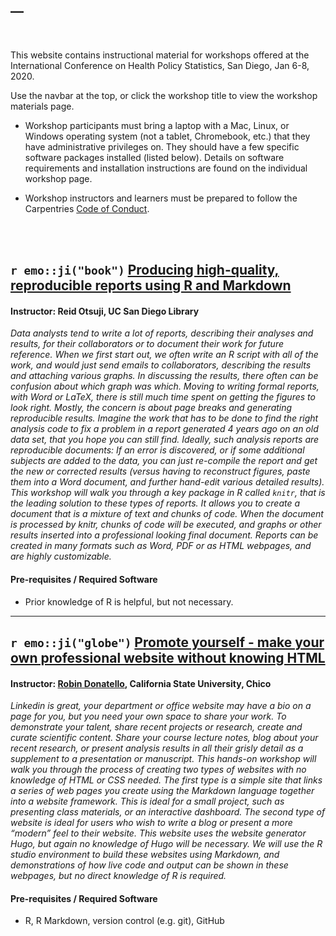 ---
---
<br>

This website contains instructional material for workshops offered at the International Conference on Health Policy Statistics, San Diego, Jan 6-8, 2020. 

Use the navbar at the top, or click the workshop title to view the workshop materials page. 


* Workshop participants must bring a laptop with a Mac, Linux, or Windows operating system (not a tablet, Chromebook, etc.) that they have administrative privileges on. They should have a few specific software packages installed (listed below). Details on software requirements and installation instructions are found on the individual workshop page.

* Workshop instructors and learners must be prepared to follow the Carpentries [Code of Conduct](https://docs.carpentries.org/topic_folders/policies/code-of-conduct.html).


<br>
<br>

## `r emo::ji("book")` [Producing high-quality, reproducible reports using R and Markdown](report.html)
#### Instructor: Reid Otsuji, UC San Diego Library

_Data analysts tend to write a lot of reports, describing their analyses and results, for their collaborators or to document their work for future reference. When we first start out, we often write an R script with all of the work, and would just send emails to collaborators, describing the results and attaching various graphs. In discussing the results, there often can be confusion about which graph was which._
_Moving to writing formal reports, with Word or LaTeX, there is still much time spent on getting the figures to look right. Mostly, the concern is about page breaks and generating reproducible results. Imagine the work that has to be done to find the right analysis code to fix a problem in a report generated 4 years ago on an old data set, that you hope you can still find._
_Ideally, such analysis reports are reproducible documents: If an error is discovered, or if some additional subjects are added to the data, you can just re-compile the report and get the new or corrected results (versus having to reconstruct figures, paste them into a Word document, and further hand-edit various detailed results)._
_This workshop will walk you through a key package in R called `knitr`, that is the leading solution to these types of reports. It allows you to create a document that is a mixture of text and chunks of code. When the document is processed by knitr, chunks of code will be executed, and graphs or other results inserted into a professional looking final document. Reports can be created in many formats such as Word, PDF or as HTML webpages, and are highly customizable._

#### Pre-requisites / Required Software
* Prior knowledge of R is helpful, but not necessary. 


----

## `r emo::ji("globe")` [Promote  yourself - make your own professional website without knowing HTML](website.html)
#### Instructor: [Robin Donatello](www.norcalbiostat.com), California State University, Chico


_Linkedin is great, your department or office website may have a bio on a page for you, but you need your own space to share your work. To demonstrate your talent, share recent projects or research, create and curate scientific content. Share your course lecture notes, blog about your recent research, or present analysis results in all their grisly detail as a supplement to a presentation or manuscript. This hands-on workshop will walk you through the process of creating two types of websites with no knowledge of HTML or CSS needed. The first type is a simple site that links a series of web pages you create using the Markdown language together into a website framework. This is ideal for a small project, such as presenting class materials, or an interactive dashboard. The second type of website is ideal for users who wish to write a blog or present a more “modern” feel to their website. This website uses the website generator Hugo, but again no knowledge of Hugo will be necessary. We will use the R studio environment to build these websites using Markdown, and demonstrations of how live code and output can be shown in these webpages, but no direct knowledge of R is required._

#### Pre-requisites / Required Software
* R, R Markdown, version control (e.g. git), GitHub


